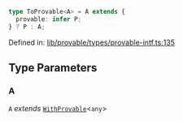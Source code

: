 ```ts
type ToProvable<A> = A extends {
  provable: infer P;
} ? P : A;
```

Defined in: [lib/provable/types/provable-intf.ts:135](https://github.com/o1-labs/o1js/blob/fca908c243ee8e908efacaf73a882d48759e675a/src/lib/provable/types/provable-intf.ts#L135)

## Type Parameters

### A

`A` *extends* [`WithProvable`](WithProvable.mdx)\<`any`\>
